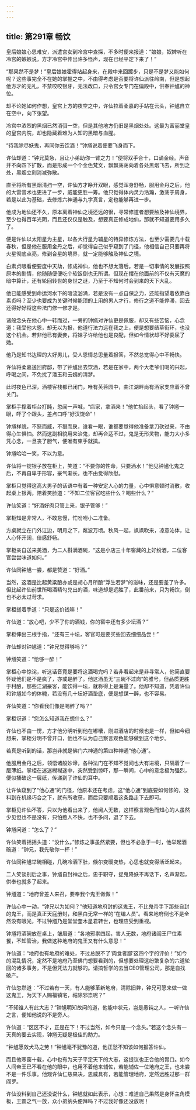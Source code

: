 ```yaml
---
---
---
```

title: 第291章 畅饮
---





皇后娘娘心思难安，派遣宫女到冷宫中查探，不多时便来报道：“娘娘，奴婢听在冷宫的嫉嫉说，方才冷宫中传出许多怪声，现在已经平定下来了！”

“那果然不是梦！”皇后娘娘霍得站起身来，在殿中来回踱步，只是不是梦又能如何呢？这些事完全不在她的掌握之中，不由得考虑是否要将许仙派往岭南，但是想起他方才的无礼，不禁咬咬银牙，无法改口，只令宫女专门在偏殿中，供奉钟馗的神位。

却不论她如何作想，皇宫上方的夜空之中，许仙拉着柔嘉的手站在云头，钟馗自立在空中，向下张望。

冷宫中浓烈的黑烟已然消弭一空，但是其他地方仍旧是黑烟处处。这最为富丽堂皇的皇宫内院，却也隐藏着难为人知的黑暗与血腥。

“待我除尽妖鬼，再同你去饮酒！”钟馗说着便要飞身而下。

许仙却道：“钟兄莫急，且让小弟助你一臂之力！”便将双手合十，口诵金经。声音并不向四下扩散，而是形成一个个金色梵文，飘飘荡荡向着各处黑烟飞去，所到之处，黑烟立刻消减弥散。

直至将所有黑烟清扫一空，许仙方才睁开双眼，感觉浑身舒畅，服用金丹之后，他的大雷音术也更进了一步，威能更胜一筹。他只觉得体内灵力浩瀚，激荡于周身，若是以此为基础，去修炼六神通与九字真言，定也能够再进一步。

他成为地仙还不久，原本离着神仙之境还远的很，寻常修道者想要触及神仙境界，至少也得百年光阴，而且还仅仅是触及，想要真正修成地仙，那就不知道要用多久了。

便是许仙以太阳星为主星，以各大行星为辅星的特异修炼方法，也至少需要几十载春秋，但是他在服用金丹之后，却觉得自己似乎窥到了门径，他相信自己只要再将火星彻底点亮，修到合星的境界，就一定能够触及神仙之境。

白素贞眼看便要度中天劫，修成神仙，他也不想太落后。若是一切事情的发展按照原本的剧情，他随随便便吃个软饭倒也无所谓。但现在摆在他面前的不仅有天魔的暗中算计，还有轮回转世的身世之谜，乃至于不知何时会到来的天下大乱。

他已能感受到命运河水下的暗流汹涌，若是没有一点自保之力，还能指望着依靠白素贞吗？至少也要成为关键时候能顶的上用的男人才行，修行之道不能停滞，回去还得好好将这些法门修一修才是。

诸般念头在他心中一转而过，一旁的钟馗对许仙更是佩服，却又有些苦恼，心念道：我受他大恩，却无以为报，他道行法力远在我之上，便是想要结草衔环，也没这个机会。若非他已有妻妾，将妹子许给他也是良配，但如今情状却不好委屈了她。

他乃是知书达理的大好男儿，受人恩情总思量着报答，不然总觉得心中不畅快。

许仙将柔嘉送回府邸，带了钟馗出去饮酒，若是在家中，两个大老爷们喝的兴起，呼喝之间，不免扰了潘玉和云嫣的清梦。

此时夜色已深，酒楼客栈都已闭门，唯有芙蓉园中，曲江湖畔尚有酒家支应着不曾关门。

掌柜手撑着柜台打盹，忽闻一声喊，“店家，拿酒来！”他忙抬起头，看了钟馗一眼，吓了个跟头，差点口呼“好汉饶命”！

钟馗样貌，不怒而威，不狠而戾，谁看一眼，谁都要觉得他准备拿刀砍过来，不由得心生惧怕。然而这副相貌用来治鬼，却再合适不过，鬼是无形灵物，能力大小多凭心念，一旦丧了胆气，便唯有束手就擒。

钟馗哈哈一笑，不以为意。

许仙将一锭银子放在柜上，笑道：“不要你的性命，只要酒水！”他见钟馗化鬼之后，不再自卑于形容，豪气渐长，也不由觉得欣慰。

掌柜只觉得这高大男子的话语中有着一种安定人心的力量，心中惧意顿时消散，收起桌上银两，陪着笑脸道：“不知二位客官吃些什么？喝些什么？”

许仙笑道：“好酒好肉只管上来，银子管够！”

掌柜知是非常人，不敢怠慢，忙吩咐小二准备。

方桌就立在门外江边，明月之下，粼波万顷。秋风一起，飒飒吹来，凉意沁体，让人心怀开阔，倍感舒畅。

掌柜亲自送来美酒，为二人斟满酒碗，“这是小店三十年窖藏的上好纷酒，二位客官尝尝味道如何。”

许仙同钟馗一尝，都是赞道：“好酒。”

当然，这酒是比起黄粱酿亦或是胡心月所酿“浮生若梦”的滋味，还是要差了许多。但比起许仙前世所喝酒精勾兑出的酒，味道却是远胜了，此番前来，只为畅饮，倒也不必太过苛求。

掌柜搓着手道：“只是这价钱嘛！”

许仙道：“放心吧，少不了你的酒钱，你的窖中还有多少坛酒？”

掌柜伸出三根手指，“还有三十坛，客官可是要买些回去细细品尝！”

许仙却对钟馗道：“钟兄觉得够吗？”

钟馗笑道：“恰够一醉！”

掌柜心中惊诧，听这话音竟是要将这酒喝完吗？若非看起来是非寻常人，他简直要怀疑他们是不是疯了，亦或是醉了。他这酒虽无“三碗不过岗”的雅号，但品质更胜于村酿，那些江湖豪客，能饮得一坛，就称得上是海量了。他却不知道，凭着许仙和钟馗如今的体魄，若没有几十坛好酒垫底，便是想谋一醉，也不容易。

许仙笑道：“你看我们像是喝醉了吗？”

掌柜讶道：“您怎么知道我在想什么？”

许仙也不由一愣，方才他分明听到他在嘟囔，刚进酒店的时候也是一样，但如今细想来，掌柜分明不曾开口，他也不认为自己察言观色能够做到这个地步。

若真是听到的话，那岂非就是佛门六神通的第四种神通“他心通”。

他服用金丹之后，领悟诸般妙谛，各种法门在不知不觉间也大有进境，只隔着了一层薄纸。掌柜在迷迷糊糊迷中，突然受到惊吓，那一瞬间，心中的意念极为强烈，便似捅破这一层纸，传递到了许仙的耳中。

让许仙窥到了“他心通”的门径，他原本还在考虑，这“他心通”到底要如何修的，没料到在机缘巧合之下，就有所收获，而后只要顺着这条路走下去即可。

掌柜见许仙不答，只以为他看出来了，他阅人无数，这样察言观色而知心的人虽然少见但也不是没有，只怕惹人不快，也不多问，退了下去。

钟馗问道：“怎么了？”

许仙笑着摇摇头道：“没什么。”修炼之事虽然紧要，但也不必急于一时，他举起酒碗道：“钟兄，我先敬你一杯！”

许仙同钟馗举碗相碰，几碗冷酒下肚，倏尔变暖变热，心思也就变得活泛起来。

二人笑谈别后之事，钟馗自封神之后，忠于职守，捉鬼降妖不再话下，名声渐起，供奉也就多了起来。

钟馗道：“地府曾差人来召，要奉我个鬼王做做！”

许仙心中一动，“钟兄以为如何？”他知道地府封的这鬼王，不比鬼帝手下那些自封的鬼王，而是真正天庭册封，和黑白无常一样的“在编人员”。看来地府倒也不是全然没有眼光，不过钟馗乃是堂堂奎木星君转世，也理应受到重视。

钟馗将酒碗放在桌上，皱眉道：“各地邪祟四起，害人无数，地府诸阎王尸位素餐，不知管治，我做这种地府的鬼王又有什么意思！”

许仙道：“地府也有地府的难处，不过总脱不了‘肉食者鄙’这四个字的评价！”如今的混乱情况，定然不是地府乃至佛门想要看到的，但想要处理这纷繁复杂的六道轮回的诸多事务，不是但凭法力就够的。请搞哲学的去当CEO管理公司，那是自找破产。

许仙忽然道：“不过若有一天，有人能够革新地府，清除旧弊，钟兄可愿来做一做这鬼王，为天下人赐福镇宅，祜除邪祟呢？”

“不知谁人有此大志？”钟馗明知故问的道，他能中状元，岂是愚钝之人，一听许仙之言，便知他说的不是旁人。

许仙道：“区区不才，正是在下！不过当然，如今只是一个念头。”若这个念头有一天真的要去实现，钟馗无疑是极佳的助力。

“钟馗愿效犬马之劳！”钟馗毫不犹豫的道，他正愁不知该如何报答许仙。

而且他寒窗十载，心中也有为天子平定天下的大志，这提议也正合他的胃口。如今人间帝王已不看在他的眼中，也用不着他来辅佐，若能辅佐一位地府之王，也未尝不是一件乐事。他观许仙仁慈果决，恩威具有，若能管理地府，定然远胜过那一群阎罗。

许仙没料到自己还没说什么，钟馗就如此表示，心想：难道自己果然是身怀主角模板，王霸之气一放，众小弟纳头便拜吗？不过我好像还没放呢！
